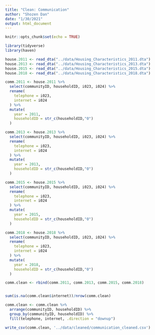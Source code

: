 ```yaml
---
title: "Clean: Communication"
author: "Shozen Dan"
date: "1/30/2021"
output: html_document
---
```


```r
knitr::opts_chunk$set(echo = TRUE)
```

```r
library(tidyverse)
library(haven)
```

```r
house.2011 <- read_dta("../data/Housing_Characteristics_2011.dta")
house.2013 <- read_dta("../data/Housing_Characteristics_2013.dta")
house.2015 <- read_dta("../data/Housing_Characteristics_2015.dta")
house.2018 <- read_dta("../data/Housing_Characteristics_2018.dta")
```

```r
comm.2011 <- house.2011 %>% 
  select(communityID, householdID, i023, i024) %>% 
  rename(
    telephone = i023,
    internet = i024
  ) %>% 
  mutate(
    year = 2011,
    householdID = str_c(householdID,"0")
  )

comm.2013 <- house.2013 %>% 
  select(communityID, householdID, i023, i024) %>% 
  rename(
    telephone = i023,
    internet = i024
  ) %>% 
  mutate(
    year = 2013,
    householdID = str_c(householdID,"0")
  )

comm.2015 <- house.2015 %>% 
  select(communityID, householdID, i023, i024) %>% 
  rename(
    telephone = i023,
    internet = i024
  ) %>% 
  mutate(
    year = 2015,
    householdID = str_c(householdID,"0")
  )

comm.2018 <- house.2018 %>% 
  select(communityID, householdID, i023, i024) %>% 
  rename(
    telephone = i023,
    internet = i024
  ) %>% 
  mutate(
    year = 2018,
    householdID = str_c(householdID,"0")
  )

comm.clean <- rbind(comm.2011, comm.2013, comm.2015, comm.2018)


sum(is.na(comm.clean$internet))/nrow(comm.clean)

comm.clean <- comm.clean %>% 
  arrange(communityID, householdID) %>%
  group_by(communityID, householdID) %>%
  fill(telephone, internet, .direction = "downup")

write_csv(comm.clean, '../data/cleaned/communication_cleaned.csv')
```


